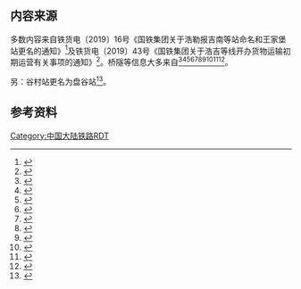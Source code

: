 {{Routemap
|title=浩吉铁路<includeonly>
|inline=1</includeonly>
|map=
CONTgq\ABZq+l\dBSTq\dCONTfq~~ ~~ ~~[[东乌铁路|东乌线]] {{rmr|l=l|{{站|公乌素}}|{{站|海勒斯壕}}|r=r}}
STR~~ ~~ ~~{{rmr|l=u|东乌联络线至[[浩勒报吉站]]}}
DST~~0~~[[浩勒报吉南站]]~~本线起点
BST~~12~~乌审召站
BST~~38~~阿如柴达木站
BST~~68~~布寨站
STR+l\KRZo\CONTfq~~ ~~ ~~{{rmr|l=r|[[新上线]]往{{站|新街||内蒙古自治区}} }}
HST\STR\~~ ~~ ~~[[乌审旗站]]（新上线）
KRWgl\KRWg+r\~~ ~~ ~~{{rmr|l=l|乌审旗南联络线}}
STR\BST\~~90~~[[乌审旗南站]]
HST\STR\~~ ~~ ~~[[陶利庙站]]（新上线）
dCONTgq\ABZqlr\ABZg+r\d\~~ ~~ ~~{{rmr|l=l|新上线往{{站|敖高图日}} }}
BST~~125~~[[陶利庙南站]]
DST~~157~~纳林河站<!-- 内蒙古界 -->
HST~~192~~海则滩站
\ABZg+l\CONTfq~~ ~~ ~~{{rmr|l=r|[[靖神线]]往{{站|神木西}} }}
HST~~212~~[[靖边北站]]
dCONTgq\dHSTq\KRZo+r\CONTfq~~ ~~ ~~[[太中线]] {{rmr|l=l|{{站|中卫}}|{{站|太原南}}|r=r}}
STR~~ ~~ ~~{{rmr|l=ul|靖边东联络线至[[杨桥畔站]]}}
DST~~221~~[[靖边东站]]
TUNNEL1~~ ~~ ~~[[浩吉铁路白城隧道|白城隧道]]
BST~~285~~建华站
DST~~325~~[[延安东站]]
TUNNEL1~~ ~~ ~~[[浩吉铁路阳山隧道|阳山隧道]]
HST~~383~~麻洞川站
HST~~422~~宜川站
TUNNEL1~~ ~~ ~~[[浩吉铁路段家坪隧道|段家坪隧道]]
TUNNEL1~~ ~~ ~~[[浩吉铁路如意隧道|如意隧道]] (11,920.08m)
HST~~466~~集义站<!-- (陕西省) -->
TUNNEL1~~ ~~ ~~[[浩吉铁路集义隧道|集义隧道]] (15,412m)
HST~~486~~韩城北站
hSTRae~~ ~~ ~~[[浩吉铁路桑树坪特大桥|桑树坪特大桥]]
WASSERq\hKRZWae\WASSERq~~ ~~ ~~[[浩吉铁路龙门黄河大桥|龙门黄河大桥]]
DST~~503~~河津西站
HST~~529~~万荣站
HST~~577~~临猗站
HST~~590~~运城西站
d\CONTgq\KRZo+l\dHSTq\CONTfq~~ ~~[[店坡站]]~~[[同蒲线]] {{rmr|l=l|{{站|孟塬}}|{{站|大同}}|r=r}}
HST~~595~~邱家坡线路所
TUNNEL1~~ ~~ ~~[[浩吉铁路中条山隧道|中条山隧道]]
HST~~618~~平陆站<!-- （山西省） -->
WASSERq\hKRZWae\WASSERq~~ ~~ ~~[[三门峡黄河公铁两用大桥]]
BST~~629~~桥头线路所~~
\eABZg2\exSTRc3~~ ~~ ~~{{rmr|l=lr|建设中联络线}}
\\tSTRa!~STRc12\ABZl+3x4\dBSTq\dCONTfq~~ ~~[[张家湾站]]~~{{rmr|l=r|[[陇海线]]往{{站|连云}} }}
STRc2\tKRZ3+1\STRc4
BHF+1\STRc4!~tSTRe@f\~~ ~~ ~~[[三门峡西站]]（陇海线）
STR\HST\~~643~~陕州站
STR\DST\~~655~~灵宝东站
CONT3+g\STR\~~ ~~ ~~{{rmr|l=ll|陇海线往{{站|兰州}} }}
TUNNEL1~~ ~~ ~~[[浩吉铁路崤山隧道|崤山隧道]]
BST~~698~~洛宁西站
WASSERq\hKRZWae\WASSERq~~ ~~ ~~[[蒙华铁路洛河大桥|洛河大桥]]
BST~~731~~卢氏站
TUNNEL1~~ ~~ ~~[[浩吉铁路西安岭隧道|西安岭隧道]]
tBSTa@f~~764~~五里川站
htSTRe@f~~ ~~ ~~[[浩吉铁路大中山隧道|大中山隧道]]
CONTgq\hKRZe\STR+r~~ ~~ ~~{{rmr|l=l|[[宁西线]]往{{站|新丰镇}} }}
\tBSTa@f\STR~~811~~重阳西站
\tBSTe@g\TUNNEL2~~844~~西峡线路所
\KRWgl\KRWg+r~~ ~~ ~~{{rmr|l=lr|西峡联络线}}
\TUNNEL2\HST~~ ~~ ~~[[西峡站]]（宁西线）
\STR\BST~~ ~~ ~~[[屈原岗站]]（宁西线）
\KRWg+l\KRWgr~~ ~~ ~~{{rmr|l=ll|西峡东联络线}}
\BST\STR~~858~~西峡东站
\tSTRa@g\CONT2+g~~ ~~ ~~{{rmr|l=r|宁西线往{{站|合肥}} }}
tBSTe@g~~879~~内乡西站
BST~~911~~淅川站
DST~~940~~邓州西站
STR+GRZq~~ ~~ ~~{{rmr|l=u|[[西安局集团]]|[[武汉局集团]]|r=d}}
HST~~961~~构林南站
\STR\CONT1+f~~ ~~ ~~{{rmr|l=ur|[[焦柳线]]往{{站|月山}} }}
\YRD\STR~~982~~[[襄州北站]]
\KRWgl\KRWg+r~~ ~~ ~~{{rmr|l=lr|襄州联络线}}
\STR\BST~~ ~~[[郜营站]]
CONTgq\KRZo\ABZg+r~~ ~~ ~~{{rmr|l=l|[[汉丹线]]往{{站|丹江}} }}
\STR\YRD~~ ~~[[襄阳北站]]~~（焦柳线）
\d\STR\ABZgl\dCONTfq~~ ~~ ~~{{rmr|l=r|汉丹线往{{站|汉口}} }}
\STR\CONTf~~ ~~ ~~{{rmr|l=d|焦柳线往{{站|柳州南}} }}
HST~~1005~~樊城西站
WASSERq\hKRZWae\WASSERq~~ ~~ ~~[[浩吉铁路汉江特大桥|汉江特大桥]] (5242.51m)
hCONTgq\KRZh\hCONTfq~~ ~~ ~~[[武西高速线]] {{rmr|l=l|{{站|十堰东}}|{{站|云梦东}}|r=r}}
HST~~1035~~欧庙站
HST~~1077~~仙居站
STR
CONTgq\KRZo+l\dHSTq\dCONTfq~~ ~~ ~~接[[焦柳线]] {{rmr|l=l|{{站|月山}}|{{站|柳州南}}|r=r}}
DST~~1110~~荆门北站~~{{rmr|l=ur|陶家岗联络线}}
CONTgq\KRZo\CONTfq~~ ~~ ~~跨[[长荆线]] {{rmr|l=l|{{站|荆门}}|{{站|长江埠}}|r=r}}
DST~~1137~~掇刀站
HST~~1162~~沙洋站
HST~~1186~~后港站
WASSERq\hKRZWa\WASSERq~~ ~~ ~~[[浩吉铁路长湖特大桥|长湖特大桥]] (4022.56m)
CONTgq\hKRZe\CONTfq~~ ~~ ~~跨[[宁蓉线]] {{rmr|l=l|{{站|成都东}}|{{站|南京南}}|r=r}}
HST~~1211~~荆州东站
HST~~1232~~江陵站
WASSERq\hKRZWae\WASSERq~~ ~~ ~~[[荆州长江公铁大桥]] (6,317.67m)
HST~~1245~~公安站
ehHSTa~~ ~~裕工站~~（预留会让站）
hHSTe~~1272~~藕池站
HST~~1285~~石首站
eHST~~ ~~万庾站~~（预留会让站）
HST~~1311~~华容县站
tHSTa@f~~1322~~松木桥站
\tSTRe@g\WASSER+l
\HST\WASSER~~1355~~君山站
WASSERq\hKRZWae\WABZql~~ ~~ ~~[[洞庭湖大桥 (浩吉铁路)|洞庭湖特大桥]] (10,444.66m)
HST~~1372~~海家屋线路所
STR~~ ~~ ~~{{rmr|l=ll|海家屋联络线往[[岳阳北站]]}}
dCONTgq\YRDq\KRZor+r\CONTfq\d~~ ~~ ~~[[京广铁路|京广线]] {{rmr|l=l|{{站|广州}}|{{站|北京丰台}}|r=r}}
STR~~ ~~ ~~{{rmr|l=ul|坪田联络线往岳阳北站}}
DST~~1377~~坪田站~~（坪田-樟山所为单线）
TUNNEL2
HST~~1387~~三荷站
HST~~1397~~西塘站
HST~~1407~~筻口站
HST~~1419~~杨林街站
HST~~1430~~步仙站
HST~~1442~~岑川站
HST~~1455~~余坪站
eHST~~ ~~竹岭站~~（预留会让站）
HST~~1473~~平江站
TUNNEL1~~ ~~ ~~[[浩吉铁路连云山隧道|连云山隧道]]
HST~~1486~~官塘站
HST~~1497~~大茅站
HST~~1511~~社港站
HST~~1533~~浏阳东站
HST~~1557~~官渡镇站
HST~~1582~~张坊站
HST~~1594~~上洪站<!-- （湖南省） -->
eHST~~ ~~排埠站~~（预留会让站）
HST~~1612~~铜鼓站
TUNNEL1~~ ~~ ~~[[浩吉铁路九岭山隧道|九岭山隧道]]
HST~~黄岗线路所
HST~~1636~~车上站
HST~~1650~~芳溪站 
HST~~1661~~宜丰南站
HST~~1674~~上高站
HST~~1686~~南港站
HST~~1701~~分宜北站
HST~~1714~~观巢站
CONTgq\dHSTq\KRZu+r\dSTRq\CONTfq~~ ~~ ~~接[[沪昆线]] {{rmr|l=l|{{站|昆明}}|{{站|上海}}|r=r}}
STR~~ ~~ ~~{{rmr|l=ul|河下联络线至[[河下站]]}}
HST~~1726~~新余西站
HST~~1738~~新余南站
HST~~1755~~安山站
HST~~1768~~盘谷站
eHST~~ ~~大坪站~~（预留会让站）
HST~~1790~~洞源站
HST~~樟山线路所
STR+GRZq~~ ~~ ~~{{rmr|l=u|[[武汉局集团]]|[[南昌局集团]]|r=d}}
hKRZWae~~ ~~ ~~[[浩吉铁路赣江特大桥|赣江特大桥]] (2,800m)
\ABZg+l\CONTfq~~ ~~ ~~{{rmr|l=r|接[[京九线]]往{{站|黄村||北京市}} }}
BHF~~1813~~[[吉安站]]<!-- （江西省） -->
CONTf~~ ~~ ~~{{rmr|l=d|京九线往{{站|常平}} }}
|bottom={{navbar|浩吉铁路RDT}}
}}
<noinclude>
{{rdt intro|[[浩吉铁路]]}}

== 内容来源 ==
多数内容来自铁货电〔2019〕16号《国铁集团关于浩勒报吉南等站命名和王家堡站更名的通知》<ref>{{cite journal |author1=中国国家铁路集团有限公司客运部、货运部 |title=《国铁集团关于浩勒报吉南等站命名和王家堡站更名的通知 |journal=铁路客货运输专刊 |date=2019-08-10 |volume=2019 |issue=4 |pages=15-16 |url=https://new.qq.com/omn/20190904/20190904A0KAGU00.html |dead-url=no}}</ref>及铁货电〔2019〕43号《国铁集团关于浩吉等线开办货物运输初期运营有关事项的通知》<ref>{{cite journal |author1=中国国家铁路集团有限公司客运部、货运部 |title=国铁集团关于浩吉等线开办货物运输初期运营有关事项的通知 |journal=铁路客货运输专刊 |date=2019-09-26 |volume=2019 |issue=5、6 |pages=96-111 |url=https://www.meitanjianghu.com/newsc/webnewsdetail?newsId=c1805f64-5848-4b6d-8e1a-feb2c9aba820 |archive-date=2021-01-11 |archive-url=https://web.archive.org/web/20210111141342/https://www.meitanjianghu.com/newsc/webnewsdetail?newsId=c1805f64-5848-4b6d-8e1a-feb2c9aba820 |dead-url=no}}</ref>。桥隧等信息大多来自<ref>{{Cite web|title=浩吉铁路与京广铁路实现互联互通！北煤南运打通入湘“最后一公里”-经济-长沙晚报网|url=https://www.icswb.com/h/168/20191031/627113.html|accessdate=2021-01-11|work=www.icswb.com|archive-date=2021-01-11|archive-url=https://web.archive.org/web/20210111141421/https://www.icswb.com/h/168/20191031/627113.html|dead-url=no}}</ref><ref>{{Cite web|title=史诗级隧道群！蒙华铁路白城隧道顺利贯通，异形盾构大显神威！!|url=http://www.sohu.com/a/221250586_727024|accessdate=2021-01-11|author=工程机械周刊|date=2018-02-06|format=|work=www.sohu.com|publisher=|language=zh|archive-date=2021-01-11|archive-url=https://web.archive.org/web/20210111141331/https://www.sohu.com/a/221250586_727024|dead-url=no}}</ref><ref>{{Cite web|title=隧道界“奥斯卡”打通白城隧道|url=https://new.qq.com/omn/20190918/20190918A0GSL200.html|accessdate=2021-01-11|author=|date=2019-09-18|format=|work=new.qq.com|publisher=澎湃新闻|language=zh|archive-date=2021-01-11|archive-url=https://web.archive.org/web/20210111141332/https://new.qq.com/omn/20190918/20190918A0GSL200.html|dead-url=no}}</ref><ref>{{Cite web|title=浩吉铁路走访｜荆州长江公铁两用大桥如何横跨长江_施工|url=http://www.sohu.com/a/341961845_260616|accessdate=2021-01-11|author=|date=2019-09-19|format=|work=www.sohu.com|publisher=|language=zh|archive-date=2021-01-11|archive-url=https://web.archive.org/web/20210111141420/https://www.sohu.com/a/341961845_260616|dead-url=no}}</ref><ref>{{Cite web|title=浩吉铁路洞庭湖特大桥创多项世界纪录-中新网|url=https://www.chinanews.com/gn/2019/09-19/8960388.shtml|accessdate=|author=鲁毅|date=2019-09-19|format=|work=www.chinanews.com|publisher=中国新闻社|language=zh}}</ref><ref>{{Cite web|title=浩吉铁路开通运营，一批重载铁路桥投入使用_大桥|url=http://www.sohu.com/a/344307575_726512|accessdate=2021-01-11|author=桥梁建设报|date=2019-09-29|format=|work=www.sohu.com|publisher=|language=zh|archive-date=2021-01-11|archive-url=https://web.archive.org/web/20210111141403/https://www.sohu.com/a/344307575_726512|dead-url=no}}</ref><ref>{{Cite web|title=壮观！蒙华铁路龙门黄河大桥钢梁顺利合龙！|url=http://www.sohu.com/a/221523388_652752|accessdate=2021-01-11|author=人民图片|date=2018-02-07|format=|work=www.sohu.com|publisher=|language=zh|archive-date=2021-01-11|archive-url=https://web.archive.org/web/20210111141356/https://www.sohu.com/a/221523388_652752|dead-url=no}}</ref><ref>{{Cite web|title=桑树坪特大桥——见证“煤海明珠”的美丽嬗变|url=https://www.sxdaily.com.cn/2019-08/29/content_8030599.html|accessdate=|author=|date=2019-08-29|format=|publisher=陕西传媒网|language=zh}}</ref><ref>{{Cite web|title=浩吉铁路上的“中国智慧”一座大桥“公铁两用”创三个“世界第一”_施工|url=http://www.sohu.com/a/342186860_120122160|accessdate=2021-01-11|author=周生来 狄西方|date=2019-09-20|format=|work=www.sohu.com|publisher=西北信息报|language=zh|archive-date=2021-01-11|archive-url=https://web.archive.org/web/20210111141406/https://www.sohu.com/a/342186860_120122160|dead-url=no}}</ref><ref>{{Cite web|title=浩吉铁路对华中区域煤炭供应格局影响分析|url=https://www.qikanchina.net/thesis/view/4951945|accessdate=|author=杨腾霄 苏丹波|date=2020-12-04|format=|publisher=中国电业|language=zh|archive-date=2021-01-11|archive-url=https://web.archive.org/web/20210111141347/https://www.qikanchina.net/thesis/view/4951945|dead-url=no}}</ref>。

另：谷村站更名为盘谷站<ref>{{Cite web|title=市发改委成功协调浩吉铁路吉水县谷村站更名为盘谷站|url=http://fgw.jian.gov.cn/news-show-8378.html|accessdate=|author=铁路办|date=2020-05-11|format=|publisher=吉安市发改委|language=zh}}</ref>。

== 参考资料 ==
{{reflist|2}}
[[Category:中国大陆铁路RDT]]
</noinclude>